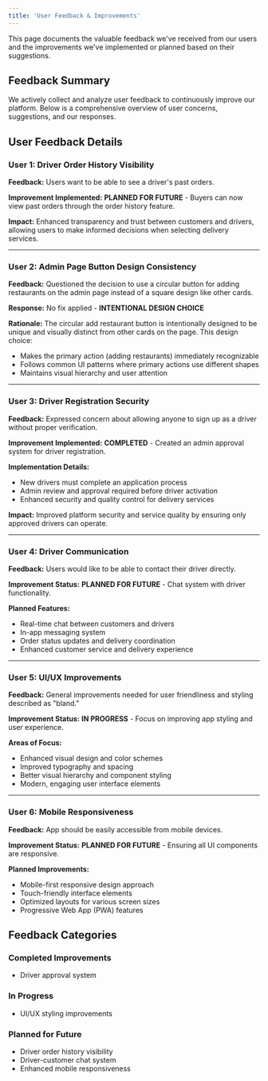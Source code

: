 ```yaml
---
title: 'User Feedback & Improvements'
---
```


This page documents the valuable feedback we've received from our users and the improvements we've implemented or planned based on their suggestions.

## Feedback Summary

We actively collect and analyze user feedback to continuously improve our platform. Below is a comprehensive overview of user concerns, suggestions, and our responses.

## User Feedback Details

### User 1: Driver Order History Visibility

**Feedback:** Users want to be able to see a driver's past orders.

**Improvement Implemented:**  **PLANNED FOR FUTURE** - Buyers can now view past orders through the order history feature.

**Impact:** Enhanced transparency and trust between customers and drivers, allowing users to make informed decisions when selecting delivery services.

---

### User 2: Admin Page Button Design Consistency

**Feedback:** Questioned the decision to use a circular button for adding restaurants on the admin page instead of a square design like other cards.

**Response:** No fix applied - **INTENTIONAL DESIGN CHOICE**

**Rationale:** The circular add restaurant button is intentionally designed to be unique and visually distinct from other cards on the page. This design choice:
- Makes the primary action (adding restaurants) immediately recognizable
- Follows common UI patterns where primary actions use different shapes
- Maintains visual hierarchy and user attention

---

### User 3: Driver Registration Security

**Feedback:** Expressed concern about allowing anyone to sign up as a driver without proper verification.

**Improvement Implemented:**  **COMPLETED** - Created an admin approval system for driver registration.

**Implementation Details:**
- New drivers must complete an application process
- Admin review and approval required before driver activation
- Enhanced security and quality control for delivery services

**Impact:** Improved platform security and service quality by ensuring only approved drivers can operate.

---

### User 4: Driver Communication

**Feedback:** Users would like to be able to contact their driver directly.

**Improvement Status:**  **PLANNED FOR FUTURE** - Chat system with driver functionality.

**Planned Features:**
- Real-time chat between customers and drivers
- In-app messaging system
- Order status updates and delivery coordination
- Enhanced customer service and delivery experience

---

### User 5: UI/UX Improvements

**Feedback:** General improvements needed for user friendliness and styling described as "bland."

**Improvement Status:**  **IN PROGRESS** - Focus on improving app styling and user experience.

**Areas of Focus:**
- Enhanced visual design and color schemes
- Improved typography and spacing
- Better visual hierarchy and component styling
- Modern, engaging user interface elements

---

### User 6: Mobile Responsiveness

**Feedback:** App should be easily accessible from mobile devices.

**Improvement Status:**  **PLANNED FOR FUTURE** - Ensuring all UI components are responsive.

**Planned Improvements:**
- Mobile-first responsive design approach
- Touch-friendly interface elements
- Optimized layouts for various screen sizes
- Progressive Web App (PWA) features

## Feedback Categories

###  Completed Improvements
- Driver approval system

###  In Progress
- UI/UX styling improvements

###  Planned for Future
- Driver order history visibility
- Driver-customer chat system
- Enhanced mobile responsiveness



